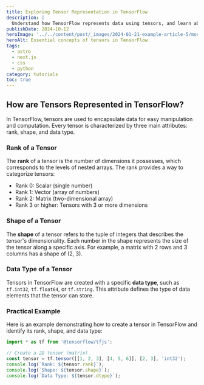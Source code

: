 ```yaml
---
title: Exploring Tensor Representation in TensorFlow
description: |
  Understand how TensorFlow represents data using tensors, and learn about the concepts of rank, shape, and data type that define tensors.
publishDate: 2024-10-12
heroImage: '../../content/post/_images/2024-01-21-example-article-5/morning1.jpg'
heroAlt: Essential concepts of tensors in TensorFlow.
tags:
  - astro
  - next.js
  - css
  - python
category: tutorials
toc: true
---
```




## How are Tensors Represented in TensorFlow?

In TensorFlow, tensors are used to encapsulate data for easy manipulation and computation. Every tensor is characterized by three main attributes: rank, shape, and data type.

### Rank of a Tensor

The **rank** of a tensor is the number of dimensions it possesses, which corresponds to the levels of nested arrays. The rank provides a way to categorize tensors:

- Rank 0: Scalar (single number)
- Rank 1: Vector (array of numbers)
- Rank 2: Matrix (two-dimensional array)
- Rank 3 or higher: Tensors with 3 or more dimensions

### Shape of a Tensor

The **shape** of a tensor refers to the tuple of integers that describes the tensor's dimensionality. Each number in the shape represents the size of the tensor along a specific axis. For example, a matrix with 2 rows and 3 columns has a shape of (2, 3).

### Data Type of a Tensor

Tensors in TensorFlow are created with a specific **data type**, such as `tf.int32`, `tf.float64`, or `tf.string`. This attribute defines the type of data elements that the tensor can store.

### Practical Example

Here is an example demonstrating how to create a tensor in TensorFlow and identify its rank, shape, and data type:

```ts title="Creating and Examining a Tensor"
import * as tf from '@tensorflow/tfjs';

// Create a 2D tensor (matrix)
const tensor = tf.tensor([[1, 2, 3], [4, 5, 6]], [2, 3], 'int32');
console.log(`Rank: ${tensor.rank}`);
console.log(`Shape: ${tensor.shape}`);
console.log(`Data Type: ${tensor.dtype}`);
```